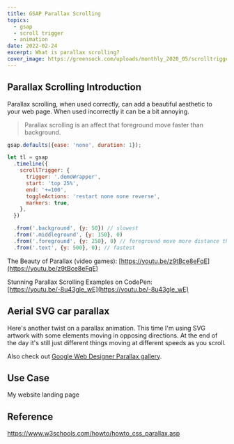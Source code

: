 ```yaml
---
title: GSAP Parallax Scrolling
topics:
  - gsap
  - scroll trigger
  - animation
date: 2022-02-24
excerpt: What is parallax scrolling?
cover_image: https://greensock.com/uploads/monthly_2020_05/scrolltrigger-thumb.png.eb7f15da1128db13dc6457a1dbf17011.png
---
```


## Parallax Scrolling Introduction

Parallax scrolling, when used correctly, can add a beautiful aesthetic to your web page. When used incorrectly it can be
a bit annoying.

> Parallax scrolling is an affect that foreground move faster than background.

<CodeFrame
  title="ScrollTrigger - basic parallax scrollling"
  src="https://codepen.io/wghglory/embed/abVKEjM?default-tab=js%2Cresult&editable=true"
/>

```js
gsap.defaults({ease: 'none', duration: 1});

let tl = gsap
  .timeline({
    scrollTrigger: {
      trigger: '.demoWrapper',
      start: 'top 25%',
      end: '+=100',
      toggleActions: 'restart none none reverse',
      markers: true,
    },
  })

  .from('.background', {y: 50}) // slowest
  .from('.middleground', {y: 150}, 0)
  .from('.foreground', {y: 250}, 0) // foreground move more distance than background within the same amount of time
  .from('.text', {y: 500}, 0); // fastest
```

The Beauty of Parallax (video games): [https://youtu.be/z9tBce8eFqE](https://youtu.be/z9tBce8eFqE)

Stunning Parallax Scrolling Examples on CodePen: [https://youtu.be/-8u43gle_wE](https://youtu.be/-8u43gle_wE)

## Aerial SVG car parallax

Here's another twist on a parallax animation. This time I'm using SVG artwork with some elements moving in opposing
directions. At the end of the day it's still just different things moving at different speeds as you scroll.

<CodeFrame
  title="ScrollTrigger Car parallax scrolling"
  src="https://codepen.io/wghglory/embed/mdqKpYO?default-tab=js%2Cresult&editable=true"
/>

Also check out
[Google Web Designer Parallax gallery](https://richmediagallery.com/formats/detail?formats=dv360&formatId=Parallax).

## Use Case

My website landing page

## Reference

https://www.w3schools.com/howto/howto_css_parallax.asp
